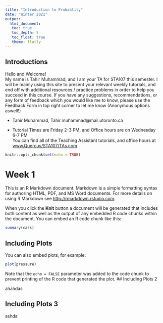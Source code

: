 ```yaml
---
title: "Introduction to Probablity"
date: "Winter 2021" 
output: 
  html_document:
   toc: true
   toc_depth: 5
   toc_float: true 
   theme: flatly
---
```


## <i class="fa fa-clock-o" aria-hidden="true"></i> Introductions

Hello and Welcome! <br>
My name is Tahir Muhammad, and I am your TA for STA107 this semester. I will be mainly using this site to present your relevant weekly tutorials, and end off with additional resources / practice problems in order to help you succeed in this course. If you have any suggestions, recommendations, or any form of feedback which you would like me to know, please use the Feedback Form in top right corner to let me know (Anonymous options aswell!)

- <span class="glyphicon glyphicon-user" aria-hidden="true"></span> Tahir Muhammad, Tahir.muhammad@mail.utoronto.ca 

- Tutorial Times are Friday 2-3 PM, and Office hours are on Wednesday 6-7 PM <br>
You can find all of the Teaching Assistant tutorials, and office hours at
[www.Quercus/STA107/TAs.com](https://q.utoronto.ca/courses/212245/pages/zoom-links-to-tutorials-and-ta-office-hours?module_item_id=2195690)

```r
knitr::opts_chunk$set(echo = TRUE)
```

# Week 1

This is an R Markdown document. Markdown is a simple formatting syntax for authoring HTML, PDF, and MS Word documents. For more details on using R Markdown see <http://rmarkdown.rstudio.com>.

When you click the **Knit** button a document will be generated that includes both content as well as the output of any embedded R code chunks within the document. You can embed an R code chunk like this:

```r
summary(cars)
```

## Including Plots

You can also embed plots, for example:

```r
plot(pressure)
```

Note that the `echo = FALSE` parameter was added to the code chunk to prevent printing of the R code that generated the plot.
## Including Plots 2

ahahdas

## Including Plots 3

ashda

